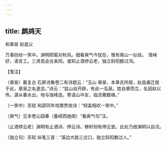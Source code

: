 ```yaml
---
---
---
```

title: 鹧鸪天
---



和章泉 赵昌父





万事纷纷一笑中。渊明把菊对秋风。细看爽气今犹在，惟有南山一似翁。　情味好，语言工。三贤高会古来同。谁知止酒停云老，独立斜阳数过鸿。





【笺注】


〔章泉〕戴复古 石屏诗集卷二有诗题云：“玉山 章泉，本章氏所居，赵昌甫迁居于此，章泉之名遂显。”诗云：“兹山自开辟，有此一泓泉。姓自章而立，名因赵以传。源从番水出，地与瑞峰连。寄语山中友，临流著数椽。”

〔一笑中〕苏轼 和邵同年戏赠贾收诗：“倾盖相欢一笑中。”

〔爽气〕见本卷沁园春（叠嶂西驰阕）“看爽气句”注。

〔止酒停云老〕渊明有止酒诗、停云诗。稼轩则有停云堂。此处乃借渊明以自况。

〔独立句〕苏轼 纵笔三首：“溪边大路三岔口，独立斜阳数过人。”